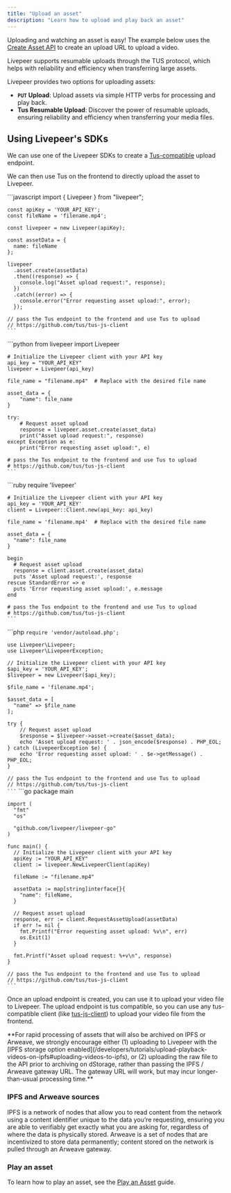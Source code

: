 ```yaml
---
title: "Upload an asset"
description: "Learn how to upload and play back an asset"
---
```


Uploading and watching an asset is easy! The example below uses the
[Create Asset API](/api-reference/asset/upload) to create an upload URL to
upload a video.

<Info>
  Livepeer supports resumable uploads through the TUS protocol, which helps with
  reliability and efficiency when transferring large assets.
</Info>

Livepeer provides two options for uploading assets:

- **`PUT` Upload**: Upload assets via simple HTTP verbs for processing and play
  back.
- **Tus Resumable Upload**: Discover the power of resumable uploads, ensuring
  reliability and efficiency when transferring your media files.

## Using Livepeer's SDKs

We can use one of the Livepeer SDKs to create a
[Tus-compatible](https://github.com/tus/tus-js-client) upload endpoint.

We can then use Tus on the frontend to directly upload the asset to Livepeer.

<Tabs>
  <Tab title="Node.js">
    ```javascript
    import { Livepeer } from "livepeer";

    const apiKey = 'YOUR_API_KEY';
    const fileName = 'filename.mp4';

    const livepeer = new Livepeer(apiKey);

    const assetData = {
      name: fileName
    };

    livepeer
      .asset.create(assetData)
      .then((response) => {
        console.log("Asset upload request:", response);
      })
      .catch((error) => {
        console.error("Error requesting asset upload:", error);
      });

    // pass the Tus endpoint to the frontend and use Tus to upload
    // https://github.com/tus/tus-js-client
    ```

  </Tab>

  <Tab title="Python">
    ```python
    from livepeer import Livepeer

    # Initialize the Livepeer client with your API key
    api_key = "YOUR_API_KEY"
    livepeer = Livepeer(api_key)

    file_name = "filename.mp4"  # Replace with the desired file name

    asset_data = {
        "name": file_name
    }

    try:
        # Request asset upload
        response = livepeer.asset.create(asset_data)
        print("Asset upload request:", response)
    except Exception as e:
        print("Error requesting asset upload:", e)

    # pass the Tus endpoint to the frontend and use Tus to upload
    # https://github.com/tus/tus-js-client
    ```

  </Tab>

  <Tab title="Ruby">
    ```ruby
    require 'livepeer'

    # Initialize the Livepeer client with your API key
    api_key = 'YOUR_API_KEY'
    client = Livepeer::Client.new(api_key: api_key)

    file_name = 'filename.mp4'  # Replace with the desired file name

    asset_data = {
      "name": file_name
    }

    begin
      # Request asset upload
      response = client.asset.create(asset_data)
      puts 'Asset upload request:', response
    rescue StandardError => e
      puts 'Error requesting asset upload:', e.message
    end

    # pass the Tus endpoint to the frontend and use Tus to upload
    # https://github.com/tus/tus-js-client
    ```

  </Tab>

  <Tab title="PHP">
    ```php
    <?php

    require 'vendor/autoload.php';

    use Livepeer\Livepeer;
    use Livepeer\LivepeerException;

    // Initialize the Livepeer client with your API key
    $api_key = 'YOUR_API_KEY';
    $livepeer = new Livepeer($api_key);

    $file_name = 'filename.mp4';

    $asset_data = [
      "name" => $file_name
    ];

    try {
        // Request asset upload
        $response = $livepeer->asset->create($asset_data);
        echo 'Asset upload request: ' . json_encode($response) . PHP_EOL;
    } catch (LivepeerException $e) {
        echo 'Error requesting asset upload: ' . $e->getMessage() . PHP_EOL;
    }

    // pass the Tus endpoint to the frontend and use Tus to upload
    // https://github.com/tus/tus-js-client
    ```

  </Tab>

  <Tab title="Go">
    ```go
    package main

    import (
      "fmt"
      "os"

      "github.com/livepeer/livepeer-go"
    )

    func main() {
      // Initialize the Livepeer client with your API key
      apiKey := "YOUR_API_KEY"
      client := livepeer.NewLivepeerClient(apiKey)

      fileName := "filename.mp4"

      assetData := map[string]interface{}{
        "name": fileName,
      }

      // Request asset upload
      response, err := client.RequestAssetUpload(assetData)
      if err != nil {
        fmt.Printf("Error requesting asset upload: %v\n", err)
        os.Exit(1)
      }

      fmt.Printf("Asset upload request: %+v\n", response)
    }

    // pass the Tus endpoint to the frontend and use Tus to upload
    // https://github.com/tus/tus-js-client
    ```

  </Tab>
</Tabs>

Once an upload endpoint is created, you can use it to upload your video file to
Livepeer. The upload endpoint is tus compatible, so you can use any
tus-compatible client (like
[tus-js-client](https://github.com/tus/tus-js-client)) to upload your video file
from the frontend.

<Info>
  **For rapid processing of assets that will also be archived on IPFS or
  Arweave, we strongly encourage either (1) uploading to Livepeer with the [IPFS
  storage option
  enabled](/developers/tutorials/upload-playback-videos-on-ipfs#uploading-videos-to-ipfs),
  or (2) uploading the raw file to the API prior to archiving on dStorage,
  rather than passing the IPFS / Arweave gateway URL. The gateway URL will work,
  but may incur longer-than-usual processing time.**
</Info>

### IPFS and Arweave sources

<Info>
  IPFS is a network of nodes that allow you to read content from the network
  using a content identifier unique to the data you’re requesting, ensuring you
  are able to verifiably get exactly what you are asking for, regardless of
  where the data is physically stored. Arweave is a set of nodes that are
  incentivized to store data permanently; content stored on the network is
  pulled through an Arweave gateway.
</Info>

### Play an asset

To learn how to play an asset, see the
[Play an Asset](/developers/guides/playback-an-asset) guide.
